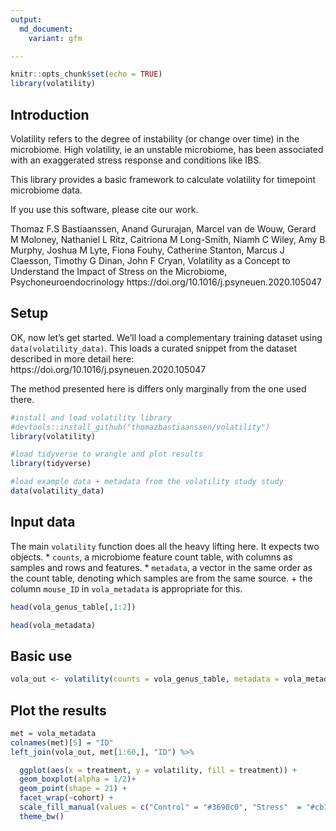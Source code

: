 ```yaml
---
output:
  md_document:
    variant: gfm

---
```


<!-- README.md is generated from README.Rmd. Please edit that file -->

```r
knitr::opts_chunk$set(echo = TRUE)
library(volatility)
```
## Introduction
Volatility refers to the degree of instability (or change over time) in the microbiome. High volatility, ie an unstable microbiome, has been associated with an exaggerated stress response and conditions like IBS. 

This library provides a basic framework to calculate volatility for timepoint microbiome data. 

If you use this software, please cite our work.

Thomaz F.S Bastiaanssen, Anand Gururajan, Marcel van de Wouw, Gerard M Moloney, Nathaniel L Ritz, Caitriona M Long-Smith, Niamh C Wiley, Amy B Murphy, Joshua M Lyte, Fiona Fouhy, Catherine Stanton, Marcus J Claesson, Timothy G Dinan, John F Cryan,
Volatility as a Concept to Understand the Impact of Stress on the Microbiome,
Psychoneuroendocrinology
https://doi.org/10.1016/j.psyneuen.2020.105047

## Setup

OK, now let's get started.
We'll load a complementary training dataset using `data(volatility_data)`. This loads a curated snippet from the dataset described in more detail here: https://doi.org/10.1016/j.psyneuen.2020.105047

The method presented here is differs only marginally from the one used there. 


```r
#install and load volatility library
#devtools::install_github("thomazbastiaanssen/volatility")
library(volatility)

#load tidyverse to wrangle and plot results
library(tidyverse)

#load example data + metadata from the volatility study study
data(volatility_data)

```

## Input data

The main `volatility` function does all the heavy lifting here. It expects two objects. 
* `counts`, a microbiome feature count table, with columns as samples and rows and features. 
* `metadata`, a vector in the same order as the count table, denoting which samples are from the same source. 
 + the column `mouse_ID` in `vola_metadata` is appropriate for this. 

```r
head(vola_genus_table[,1:2])

head(vola_metadata)

```

## Basic use

```r
vola_out <- volatility(counts = vola_genus_table, metadata = vola_metadata$mouse_ID)

```


## Plot the results


```r
met = vola_metadata
colnames(met)[5] = "ID"
left_join(vola_out, met[1:60,], "ID") %>%

  ggplot(aes(x = treatment, y = volatility, fill = treatment)) +
  geom_boxplot(alpha = 1/2)+
  geom_point(shape = 21) +
  facet_wrap(~cohort) +
  scale_fill_manual(values = c("Control" = "#3690c0", "Stress"  = "#cb181d")) +
  theme_bw() 
```

